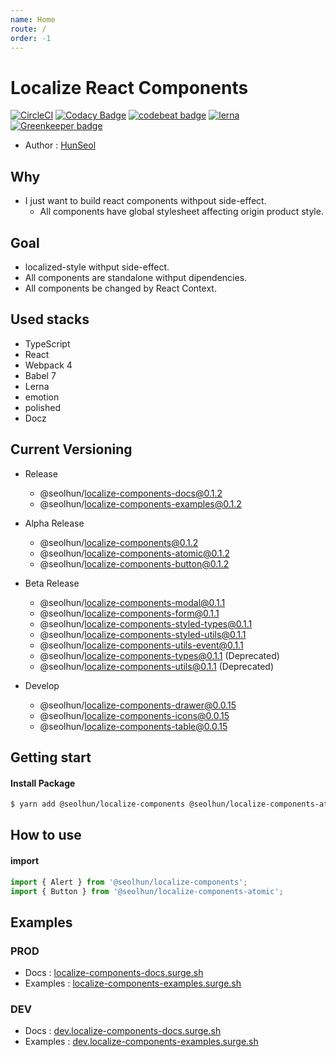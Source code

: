 ```yaml
---
name: Home
route: /
order: -1
---
```


# Localize React Components

[![CircleCI](https://circleci.com/gh/Seolhun/localize-components/tree/master.svg?style=svg)](https://circleci.com/gh/Seolhun/localize-components/tree/master)
[![Codacy Badge](https://api.codacy.com/project/badge/Grade/87c0d9f96fc74d94b60c0c397a6b30c6)](https://www.codacy.com/app/shun10114/localize-components?utm_source=github.com&amp;utm_medium=referral&amp;utm_content=Seolhun/localize-components&amp;utm_campaign=Badge_Grade)
[![codebeat badge](https://codebeat.co/badges/2ab413e3-946a-4719-bb75-07e76851cbba)](https://codebeat.co/projects/github-com-seolhun-localize-components-master)
[![lerna](https://img.shields.io/badge/maintained%20with-lerna-cc00ff.svg)](https://lernajs.io/) [![Greenkeeper badge](https://badges.greenkeeper.io/Seolhun/localize-components.svg)](https://greenkeeper.io/)

- Author : [HunSeol](https://github.com/Seolhun/)

## Why
- I just want to build react components withpout side-effect.
  - All components have global stylesheet affecting origin product style.

## Goal
- localized-style withput side-effect.
- All components are standalone withput dipendencies.
- All components be changed by React Context.

## Used stacks
- TypeScript
- React
- Webpack 4
- Babel 7
- Lerna
- emotion
- polished
- Docz

## Current Versioning
- Release
  - @seolhun/localize-components-docs@0.1.2
  - @seolhun/localize-components-examples@0.1.2

- Alpha Release
  - @seolhun/localize-components@0.1.2
  - @seolhun/localize-components-atomic@0.1.2
  - @seolhun/localize-components-button@0.1.2

- Beta Release
  - @seolhun/localize-components-modal@0.1.1
  - @seolhun/localize-components-form@0.1.1
  - @seolhun/localize-components-styled-types@0.1.1
  - @seolhun/localize-components-styled-utils@0.1.1
  - @seolhun/localize-components-utils-event@0.1.1
  - @seolhun/localize-components-types@0.1.1 (Deprecated)
  - @seolhun/localize-components-utils@0.1.1 (Deprecated)

- Develop
  - @seolhun/localize-components-drawer@0.0.15
  - @seolhun/localize-components-icons@0.0.15
  - @seolhun/localize-components-table@0.0.15

## Getting start
#### Install Package
```bash
$ yarn add @seolhun/localize-components @seolhun/localize-components-atomic
```

## How to use
#### import
```js
import { Alert } from '@seolhun/localize-components';
import { Button } from '@seolhun/localize-components-atomic';
```

## Examples
### PROD
- Docs : [localize-components-docs.surge.sh](http://localize-components-docs.surge.sh/#/)
- Examples : [localize-components-examples.surge.sh](http://localize-components-examples.surge.sh/#/)

### DEV
- Docs : [dev.localize-components-docs.surge.sh](http://dev.localize-components-docs.surge.sh/#/)
- Examples : [dev.localize-components-examples.surge.sh](http://dev.localize-components-examples.surge.sh/#/)
